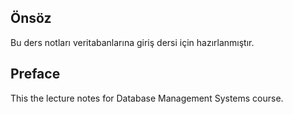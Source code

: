 ::: {.content-visible when-profile="tr"}
# Önsöz {.unnumbered}

Bu ders notları veritabanlarına giriş dersi için hazırlanmıştır.

:::

::: {.content-visible when-profile="en"}
# Preface {.unnumbered}
This the lecture notes for Database Management Systems course.

:::






